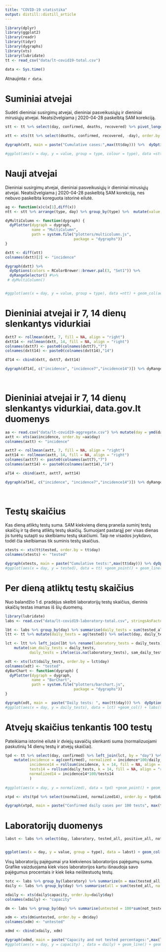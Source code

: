 ```yaml
---
title: "COVID-19 statistika"
output: distill::distill_article
---
```


```r
library(dplyr)
library(ggplot2)
library(readr)
library(tidyr)
library(dygraphs)
library(xts)
library(lubridate)
tt <- read_csv("data/lt-covid19-total.csv") 
```

```r
data <- Sys.time()
```

Atnaujinta: `r data`. 

# Suminiai atvejai

Sudėti dieniniai susirgimų atvejai, dieniniai pasveikusiųjų ir dieniniai mirusiųjų atvejai. Neatsižvelgiama į 2020-04-28 paskelbtą SAM korekciją.

```r
stt <- tt %>% select(day, confirmed, deaths, recovered) %>% pivot_longer(confirmed:recovered, "type")

xtt <- xts(tt %>% select(deaths, confirmed, recovered, -day), order.by =tt$day)

dygraph(xtt, main = paste("Cumulative cases:",max(tt$day))) %>%  dyOptions(colors = RColorBrewer::brewer.pal(3, "Set1")) %>% dyRangeSelector()

#ggplot(aes(x = day, y = value, group = type, colour = type), data =stt) + geom_point()+geom_line()+labs(title = paste("Cumulative cases:",max(tt$day))) + scale_color_manual(values = c("confirmed" = "red", "recovered" = "springgreen", deaths = "black"))
```

# Nauji atvejai

Dieniniai susirgimų atvejai, dieniniai pasveikusiųjų ir dieniniai mirusiųjų atvejai. Neatsižvelgiama į 2020-04-28 paskelbtą SAM korekciją, nes nebuvo paskelbta koreguota istorinė eilutė.

```r
ag <- function(x)c(x[1],diff(x))
ntt <- stt %>% arrange(type, day) %>% group_by(type) %>%  mutate(value = ag(value)) %>% ungroup

dyMultiColumn <- function(dygraph) {
  dyPlotter(dygraph = dygraph,
            name = "MultiColumn",
            path = system.file("plotters/multicolumn.js",
                               package = "dygraphs"))
}

dxtt <- diff(xtt)
colnames(dxtt)[2] <- "incidence"

dygraph(dxtt) %>%
  dyOptions(colors = RColorBrewer::brewer.pal(3, "Set1")) %>% 
  dyRangeSelector() #%>%
 # dyMultiColumn()


#ggplot(aes(x = day, y = value, group = type), data =ntt) + geom_col(aes(fill=type),position = "dodge",)+labs(title = paste("New cases:",max(tt$day))) + scale_fill_manual(values = c("confirmed" = "red", "recovered" = "springgreen", deaths = "black"))
```


# Dieniniai atvejai ir 7, 14 dienų slenkantys vidurkiai 
```r
dxtt7 <- rollmean(dxtt, 7, fill = NA, align = "right")
dxtt14 <- rollmean(dxtt, 14, fill = NA, align = "right")
colnames(dxtt7) <- paste0(colnames(dxtt7),"7")
colnames(dxtt14) <- paste0(colnames(dxtt14),"14")

d714 <- cbind(dxtt, dxtt7, dxtt14)

dygraph(d714[, c("incidence", "incidence7","incidence14")]) %>% dyRangeSelector
  
  
```

# Dieniniai atvejai ir 7, 14 dienų slenkantys vidurkiai, data.gov.lt duomenys 
```r

aa <- read.csv("data/lt-covid19-aggregate.csv") %>% mutate(day = ymd(day))
axtt <- xts(aa$incidence, order.by =aa$day)
colnames(axtt) <- "incidence"

axtt7 <- rollmean(axtt, 7, fill = NA, align = "right")
axtt14 <- rollmean(axtt, 14, fill = NA, align = "right")
colnames(axtt7) <- paste0(colnames(axtt7),"7")
colnames(axtt14) <- paste0(colnames(axtt14),"14")

a714 <- cbind(axtt, axtt7, axtt14)

dygraph(a714[, c("incidence", "incidence7","incidence14")]) %>% dyRangeSelector
  
  
```

# Testų skaičius

Kas dieną atliktų testų suma. SAM kiekvieną dieną praneša suminį testų skaičių ir tą dieną atliktų testų skaičių. Sumuojant pastarąjį per visas dienas jis turėtų sutapti su skelbiamu testų skaičiumi. Taip ne visados įvykdavo, todėl čia skelbiamas tik suminis testų skaičius.

```r
xtests <- xts(tt$tested, order.by = tt$day)
colnames(xtests) <- "tested"

dygraph(xtests, main = paste("Cumulative tests:",max(tt$day))) %>% dyOptions(colors = RColorBrewer::brewer.pal(3, "Set1")[2]) %>% dyRangeSelector
#ggplot(aes(x = day, y = tested), data = tt) +geom_point() + geom_line() + labs(title = paste("Cumulative tests:",max(tt$day)),  x = "tested")
```


# Per dieną atliktų testų skaičius


Nuo balandžio 1 d. pradėjus skelbti laboratorijų testų skaičius, dieninis skaičių testas imamas iš šių duomenų.

```r
library(lubridate)
labs <- read.csv("data/lt-covid19-laboratory-total.csv", stringsAsFactors = FALSE) %>% mutate(day = ymd(day))

lbt <- labs %>% group_by(day) %>% summarise(daily_tests = sum(tested_all))
ltt <- tt %>% mutate(daily_tests = ag(tested)) %>% select(day, daily_tests)

lct <- ltt %>% left_join(lbt %>% rename(laboratory_tests = daily_tests), by = "day") %>% 
    mutate(sam_daily_tests = daily_tests, 
           daily_tests = ifelse(is.na(laboratory_tests), sam_daily_tests, laboratory_tests)) 

xdt <- xts(lct$daily_tests, order.by = lct$day)
colnames(xdt) <- "tested"
dyBarChart <- function(dygraph) {
  dyPlotter(dygraph = dygraph,
            name = "BarChart",
            path = system.file("plotters/barchart.js",
                               package = "dygraphs"))
}

dygraph(xdt, main =  paste("Daily tests: ", max(tt$day))) %>%  dyOptions(colors = RColorBrewer::brewer.pal(3, "Set1")[2]) %>% dyRangeSelector %>% dyBarChart
#ggplot(aes(x = day, y = daily_tests), data = lct) +geom_col() + labs(title = paste("Daily tests: ", max(tt$day)), y="tested")
```

# Atvejų skaičius tenkantis 100 testų

Pateikiama istorinė eilutė ir dviejų savaičių slenkanti suma (normalizuojami paskutinių 14 dienų testų ir atvejų skaičiai).

```r
tpd <- tt %>% select(day, confirmed) %>% left_join(lct, by = "day") %>% 
    mutate(incidence = ag(confirmed), normalized = incidence*100/daily_tests, 
           incidence14 = rollsum(incidence, k = 14, fill = NA, align = "right"),
           tests14 = rollsum(daily_tests, k = 14, fill = NA, align = "right"),
           normalized14 = incidence14*100/tests14
           )  
    
#ggplot(aes(x = day, y = normalized), data = tpd) +geom_point() + geom_line() + labs(title = paste("Confirmed daily cases per 100 tests", max(tt$day)),  y = "")

xtpd <- xts(tpd %>% select(normalized, normalized14), order.by = tpd$day)

dygraph(xtpd, main = paste("Confirmed daily cases per 100 tests", max(tt$day))) %>% dyOptions(colors = RColorBrewer::brewer.pal(3, "Set1")[2:3]) %>% dyRangeSelector 
```



# Laboratorijų duomenys

```r


labst <- labs %>% select(day, laboratory, tested_all, positive_all, not_tested) %>% pivot_longer(tested_all:not_tested, "type")


ggplot(aes(x = day, y = value, group = type), data = labst) + geom_col(aes(fill=type),position = "dodge")+ facet_wrap(~laboratory, scales = "free_y")+labs(title = paste("Laboratory tests:",max(labs$day)))
```




Visų laboratorijų pajėgumai yra kiekvienos laboratorijos pajėgumų suma. Grafike vaizduojama kiek visos laboratorijos kartu išnaudoja savo pajėgumus procentais ir kiek lieka neištestuotų testų.


```r

totc <- labs %>% group_by(laboratory) %>% summarize(m = max(tested_all, na.rm = TRUE)) %>% .$m %>% sum(na.rm = TRUE)
daily <- labs %>% group_by(day) %>% summarise(all = sum(tested_all, na.rm = TRUE)) %>% ungroup %>% mutate(capacity = 100*all/totc)

xdaily <- xts(daily$capacity, order.by=daily$day)
colnames(xdaily) <- "capacity"

dm <- labs %>% group_by(day) %>% summarise(untested = 100*sum(not_tested, na.rm = TRUE)/sum(tested_all, na.rm = TRUE))

xdm <- xts(dm$untested, order.by = dm$day)
colnames(xdm) <- "untested"

xdmd <- cbind(xdaily, xdm)

dygraph(xdmd, main = paste("Capacity and not tested percentages:",max(labs$day)) ) %>% dyOptions(colors = RColorBrewer::brewer.pal(3, "Set1")[2:1]) %>% dyRangeSelector
#ggplot(aes(x = day, y = capacity) , data = daily) + geom_line() + geom_point()+labs(title = paste("Total capacity percentage:",max(labs$day)))
```
